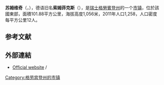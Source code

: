 {{noteTA|G1=瑞士地名}}
{{Infobox Switzerland municipality}}
'''苏姆维奇'''（{{lang-rm|Sumvitg}}，{{IPA-rm|ˈsʊmvit͡ɕ|-|roh-sursilvan-Sumvitg.ogg}}），德语旧名'''索姆菲克斯'''（{{lang-de|Somvix}}），是[[瑞士|瑞士]][[格勞賓登州|格勞賓登州]]的一个[[市镇_(瑞士)|市镇]]，位於該國東部，面積101.88平方公里，海拔高度1,056米，2011年人口1,258，人口密度每平方公里12人。

== 参考文献 ==
{{Reflist}}

==外部連結==
* [http://www.sumvitg.ch Official website] {{Wayback|url=http://www.sumvitg.ch/ |date=20210505213823 }} {{rm icon}}/{{de icon}}

{{Switzerland-geo-stub}}
[[Category:格劳宾登州的市镇|Category:格劳宾登州的市镇]]